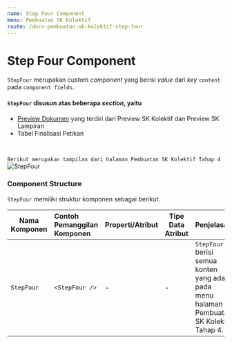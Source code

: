 ```yaml
---
name: Step Four Component
menu: Pembuatan SK Kolektif
route: /docs-pembuatan-sk-kolektif-step-four
---
```


# Step Four Component

`StepFour` merupakan *custom component* yang berisi *value* dari *key* `content` pada `component fields`. 

#### `StepFour` disusun atas beberapa *section*, yaitu 
* [Preview Dokumen](/docs-pembuatan-sk-kolektif-tab-preview-doc-pertek-sk "title") yang terdiri dari Preview SK Kolektif dan Preview SK Lampiran 
* Tabel Finalisasi Petikan

<br/>

```Berikut merupakan tampilan dari halaman Pembuatan SK Kolektif Tahap 4```
![StepFour](../../src/img/pembuatan-SK-Kolektif/StepFour.jpeg)

### Component Structure

`StepFour` memiliki struktur komponen sebagai berikut. 

| Nama Komponen | Contoh Pemanggilan <br/> Komponen | Properti/Atribut | Tipe Data <br/> Atribut | Penjelasan |
| ------------- | :---------------------------------| ---------------- | ----------------------- | -----------|
|`StepFour`     | `<StepFour />`                    | -                | -                       | `StepFour` berisi semua <br/> konten yang ada pada <br/> menu halaman Pembuatan <br/> SK Kolektif Tahap 4. |

